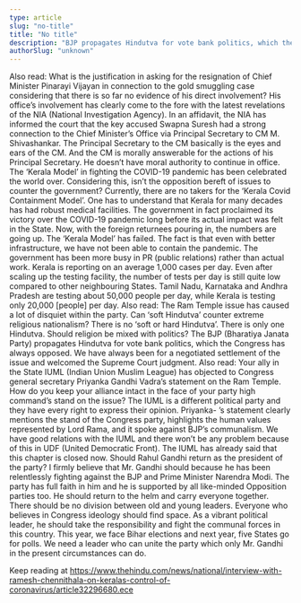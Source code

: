 ```yaml
---
type: article
slug: "no-title"
title: "No title"
description: "BJP propagates Hindutva for vote bank politics, which the Congress has always opposed, says Leader of the Opposition in the Kerala Assembly Ramesh Chennithala"
authorSlug: "unknown"
---
```


 
Also read: 
What is the justification in asking for the resignation of Chief Minister Pinarayi Vijayan in connection to the gold smuggling case considering that there is so far no evidence of his direct involvement?
His office’s involvement has clearly come to the fore with the latest revelations of the NIA (National Investigation Agency). In an affidavit, the NIA has informed the court that the key accused Swapna Suresh had a strong connection to the Chief Minister’s Office via Principal Secretary to CM M. Shivashankar. The Principal Secretary to the CM basically is the eyes and ears of the CM. And the CM is morally answerable for the actions of his Principal Secretary. He doesn’t have moral authority to continue in office.
The ‘Kerala Model’ in fighting the COVID-19 pandemic has been celebrated the world over. Considering this, isn’t the opposition bereft of issues to counter the government?
Currently, there are no takers for the ‘Kerala Covid Containment Model’. One has to understand that Kerala for many decades has had robust medical facilities. The government in fact proclaimed its victory over the COVID-19 pandemic long before its actual impact was felt in the State. Now, with the foreign returnees pouring in, the numbers are going up. The ‘Kerala Model’ has failed. The fact is that even with better infrastructure, we have not been able to contain the pandemic. The government has been more busy in PR (public relations) rather than actual work. Kerala is reporting on an average 1,000 cases per day. Even after scaling up the testing facility, the number of tests per day is still quite low compared to other neighbouring States. Tamil Nadu, Karnataka and Andhra Pradesh are testing about 50,000 people per day, while Kerala is testing only 20,000 [people] per day.
Also read: 
The Ram Temple issue has caused a lot of disquiet within the party. Can ‘soft Hindutva’ counter extreme religious nationalism?
There is no ‘soft or hard Hindutva’. There is only one Hindutva. Should religion be mixed with politics? The BJP (Bharatiya Janata Party) propagates Hindutva for vote bank politics, which the Congress has always opposed. We have always been for a negotiated settlement of the issue and welcomed the Supreme Court judgment.
Also read: 
Your ally in the State IUML (Indian Union Muslim League) has objected to Congress general secretary Priyanka Gandhi Vadra’s statement on the Ram Temple. How do you keep your alliance intact in the face of your party high command’s stand on the issue?
The IUML is a different political party and they have every right to express their opinion. Priyanka-
’s statement clearly mentions the stand of the Congress party, highlights the human values represented by Lord Rama, and it spoke against BJP’s communalism. We have good relations with the IUML and there won’t be any problem because of this in UDF (United Democratic Front). The IUML has already said that this chapter is closed now.
Should Rahul Gandhi return as the president of the party?
I firmly believe that Mr. Gandhi should 
 because he has been relentlessly fighting against the BJP and Prime Minister Narendra Modi. The party has full faith in him and he is supported by all like-minded Opposition parties too. He should return to the helm and carry everyone together. There should be no division between old and young leaders. Everyone who believes in Congress ideology should find space. As a vibrant political leader, he should take the responsibility and fight the communal forces in this country. This year, we face Bihar elections and next year, five States go for polls. We need a leader who can unite the party which only Mr. Gandhi in the present circumstances can do.

Keep reading at https://www.thehindu.com/news/national/interview-with-ramesh-chennithala-on-keralas-control-of-coronavirus/article32296680.ece
